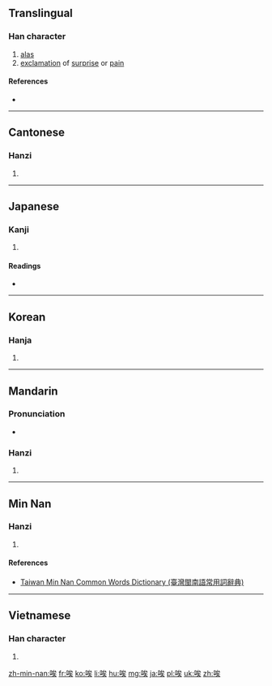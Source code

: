 {{also|誒}}
==Translingual==

===Han character===
{{Han char|rn=30|rad=口|as=07|sn=10|four=6303<sub>4</sub>|canj=口戈人大 (RIOK)|ids=⿰[[口]][[矣]]}}

# [[alas]]
# [[exclamation]] of [[surprise]] or [[pain]]

====References====
* {{Han ref|kx=0192.040|dkj=03701|dj=0411.120|hdz=10635.060|uh=5509|ud=21769|bh=ADFC|bd=44540}}

----

==Cantonese==

===Hanzi===
{{yue-hanzi|jyut=[[aai1]], [[oi1]]|y=aai1, oi1}}

# {{defn|lang=yue|sort=口07}}

----

==Japanese==

===Kanji===
{{ja-kanji|grade=|rs=口07}}

# {{defn|lang=ja|sort=口07}}

====Readings====
* {{ja-readings|on=[[かい]] (kai), [[き]] (ki), [[あい]] (ai), [[い]] (i)|kun=[[ああ]] (aa), [[ああおお]] (aaoo), [[いやいやこたえる]] (iyaiyakotaeru)}}

----

==Korean==

===Hanja===
{{ko-hanja|hangeul=애|rv=ae|mr=ae|y=ay}}

# {{defn|lang=ko|sort=口07}}

----

==Mandarin==

===Pronunciation===
* {{audio|Zh-ai.ogg|Audio|lang=cmn}}

===Hanzi===
{{cmn-hanzi|pin=[[āi]] ([[ai1]])|wg=ai<sup>1</sup>}}

# {{defn|lang=cmn|sort=口07}}

----

==Min Nan==

===Hanzi===
{{nan-hanzi|tlpa=haih (haih<sup>4</sup>)}}

# {{defn|lang=nan|sort=口07}}

====References====
*[http://twblg.dict.edu.tw/holodict_new/result_detail.jsp?n_no=5824&curpage=1&sample=%E5%94%89&radiobutton=1&querytarget=1&limit=20&pagenum=1&rowcount=1 Taiwan Min Nan Common Words Dictionary (臺灣閩南語常用詞辭典)]

----

==Vietnamese==

===Han character===
{{vi-hantu|[[ai]], [[hãy]], [[hởi]], [[hỡi]], [[hễ]], [[hĩ]], [[hơi]]|rs=口07}}

# {{defn|lang=vi}}

[[zh-min-nan:唉]]
[[fr:唉]]
[[ko:唉]]
[[li:唉]]
[[hu:唉]]
[[mg:唉]]
[[ja:唉]]
[[pl:唉]]
[[uk:唉]]
[[zh:唉]]